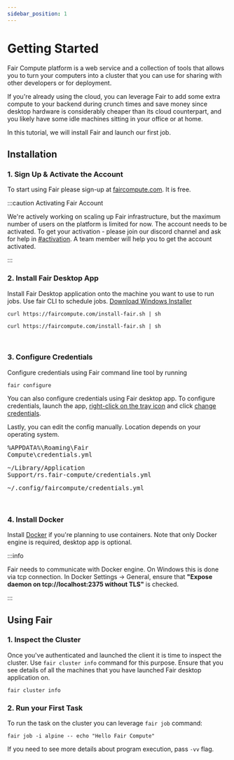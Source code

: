 ```yaml
---
sidebar_position: 1
---
```




# Getting Started

Fair Compute platform is a web service and a collection of tools that allows
you to turn your computers into a cluster that you can use for sharing with
other developers or for deployment.

If you're already using the cloud, you can leverage Fair to add some extra
compute to your backend during crunch times and save money since desktop
hardware is considerably cheaper than its cloud counterpart, and you likely
have some idle machines sitting in your office or at home.

In this tutorial, we will install Fair and launch our first job.

## Installation

### 1. Sign Up & Activate the Account

To start using Fair please sign-up at [faircompute.com](https://faircompute.com). It is free.

:::caution Activating Fair Account

We're actively working on scaling up Fair infrastructure, but the maximum number of users
on the platform is limited for now. The account needs to be activated. To get your activation -
please join our discord channel and ask for help in [#activation](https://discord.gg/JqjZPwrdZe).
A team member will help you to get the account activated.

:::

### 2. Install Fair Desktop App

Install Fair Desktop application onto the machine you want to use to run jobs. Use fair CLI to schedule jobs.
<Tabs groupId="operating-systems">
  <TabItem value="win" label="Windows">
    <a href="https://faircompute.com/install/fair/on/windows">Download Windows Installer</a>
  </TabItem>
  <TabItem value="mac" label="Mac">

  ```shell
  curl https://faircompute.com/install-fair.sh | sh
  ```

  </TabItem>
  <TabItem value="linux" label="Linux">

  ```shell
  curl https://faircompute.com/install-fair.sh | sh
  ```

  </TabItem>
</Tabs>
<br/>

### 3. Configure Credentials

Configure credentials using Fair command line tool by running
```shell
fair configure
```

You can also configure credentials using Fair desktop app.
To configure credentials, launch the app, <u>right-click on the tray icon</u> and click <u>change credentials</u>.

Lastly, you can edit the config manually. Location depends on your operating system.
<Tabs groupId="operating-systems">
    <TabItem value="win" label="Windows">
        <pre>%APPDATA%\Roaming\Fair Compute\credentials.yml</pre>
    </TabItem>
    <TabItem value="mac" label="Mac">
        <pre>~/Library/Application Support/rs.fair-compute/credentials.yml</pre>
    </TabItem>
    <TabItem value="linux" label="Linux">
        <pre>~/.config/faircompute/credentials.yml</pre>
    </TabItem>
</Tabs>
<br/>

### 4. Install Docker

Install [Docker](https://www.docker.com/get-started/) if you're planning to use containers.
Note that only Docker engine is required, desktop app is optional.

:::info

  Fair needs to communicate with Docker engine. On Windows this is done via tcp connection.
  In Docker Settings -> General, ensure that **"Expose daemon on tcp://localhost:2375 without TLS"** is checked.

:::

## Using Fair

### 1. Inspect the Cluster

Once you've authenticated and launched the client it is time to inspect the cluster.
Use `fair cluster info` command for this purpose. Ensure that you see details of all
the machines that you have launched Fair desktop application on.

```shell
fair cluster info
```

### 2. Run your First Task

To run the task on the cluster you can leverage `fair job` command:

```shell
fair job -i alpine -- echo "Hello Fair Compute"
```

If you need to see more details about program execution, pass `-vv` flag.
